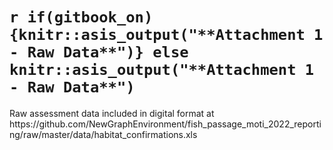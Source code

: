 

#  `r if(gitbook_on){knitr::asis_output("**Attachment 1 - Raw Data**")} else knitr::asis_output("**Attachment 1 - Raw Data**")` {-}

Raw assessment data included in digital format at https://github.com/NewGraphEnvironment/fish_passage_moti_2022_reporting/raw/master/data/habitat_confirmations.xls


